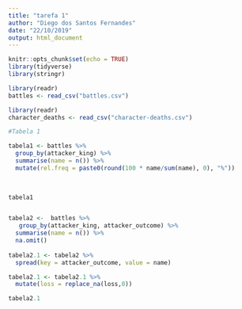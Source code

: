 ```yaml
---
title: "tarefa 1"
author: "Diego dos Santos Fernandes"
date: "22/10/2019"
output: html_document
---
```


```r
knitr::opts_chunk$set(echo = TRUE)
library(tidyverse)
library(stringr)

library(readr)
battles <- read_csv("battles.csv")

library(readr)
character_deaths <- read_csv("character-deaths.csv")

```


```r

#Tabela 1

tabela1 <- battles %>%
  group_by(attacker_king) %>% 
  summarise(name = n()) %>% 
  mutate(rel.freq = paste0(round(100 * name/sum(name), 0), "%"))
 

  
tabela1


tabela2 <-  battles %>%
   group_by(attacker_king, attacker_outcome) %>% 
  summarise(name = n()) %>% 
  na.omit()
 
tabela2.1 <- tabela2 %>%  
  spread(key = attacker_outcome, value = name)

tabela2.1 <- tabela2.1 %>% 
  mutate(loss = replace_na(loss,0))

tabela2.1


```















